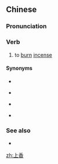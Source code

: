 ==Chinese==
{{zh-forms}}

===Pronunciation===
{{zh-pron
|m=shàngxiāng
|c=soeng5 hoeng1
|mn=siāng-hiang/siōng-hiang
|cat=v
}}

===Verb===
{{zh-verb}}

# to [[burn]] [[incense]]

====Synonyms====
* {{zh-l|插香}}
* {{qualifier|Cantonese}} {{zh-l|裝香}}
* {{qualifier|Hakka}} {{zh-l|行香}}
* {{qualifier|Min Nan}} {{zh-l|進香}}

===See also===
* {{zh-l|拜神}}

[[zh:上香]]